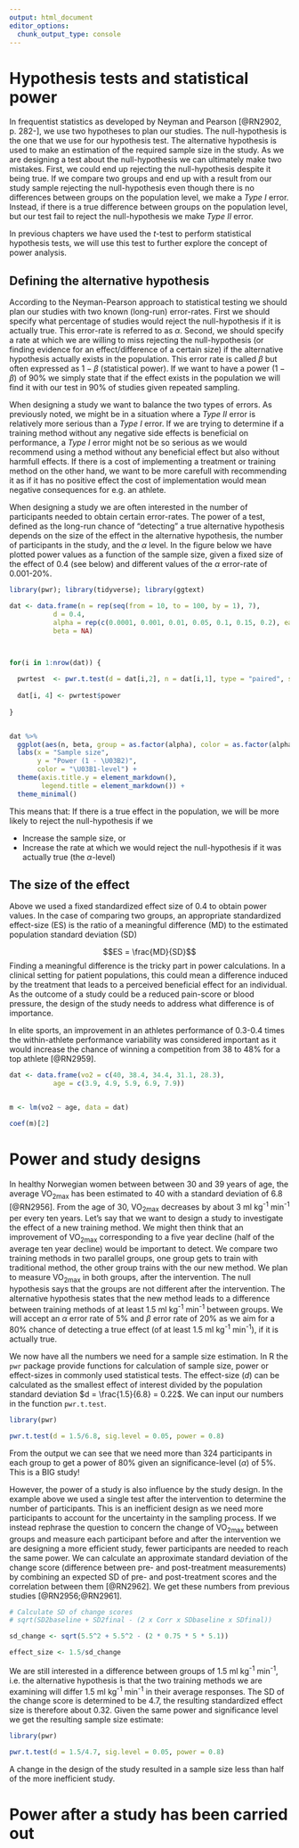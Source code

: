 ```yaml
---
output: html_document
editor_options: 
  chunk_output_type: console
---
```

# Hypothesis tests and statistical power

In frequentist statistics as developed by Neyman and Pearson [@RN2902, p. 282-], we use two hypotheses to plan our studies. The null-hypothesis is the one that we use for our hypothesis test. The alternative hypothesis is used to make an estimation of the required sample size in the study. As we are designing a test about the null-hypothesis we can ultimately make two mistakes. First, we could end up rejecting the null-hypothesis despite it being true. If we compare two groups and end up with a result from our study sample rejecting the null-hypothesis even though there is no differences between groups on the population level, we make a *Type I* error. Instead, if there is a true difference between groups on the population level, but our test fail to reject the null-hypothesis we make *Type II* error. 

In previous chapters we have used the *t*-test to perform statistical hypothesis tests, we will use this test to further explore the concept of power analysis.

## Defining the alternative hypothesis
According to the Neyman-Pearson approach to statistical testing we should plan our studies with two known (long-run) error-rates. First we should specify what percentage of studies would reject the null-hypothesis if it is actually true. This error-rate is referred to as $\alpha$. Second, we should specify a rate at which we are willing to miss rejecting the null-hypothesis (or finding evidence for an effect/difference of a certain size) if the alternative hypothesis actually exists in the population. This error rate is called $\beta$ but often expressed as $1-\beta$ (statistical power). If we want to have a power ($1-\beta$) of 90% we simply state that if the effect exists in the population we will find it with our test in 90% of studies given repeated sampling.

When designing a study we want to balance the two types of errors. As previously noted, we might be in a situation where a *Type II* error is relatively more serious than a *Type I* error. If we are trying to determine if a training method without any negative side effects is beneficial on performance, a *Type I* error might not be so serious as we would recommend using a method without any beneficial effect but also without harmfull effects. If there is a cost of implementing a treatment or training method on the other hand, we want to be more carefull with recommending it as if it has no positive effect the cost of implementation would mean negative consequences for e.g. an athlete.

When designing a study we are often interested in the number of participants needed to obtain certain error-rates. The power of a test, defined as the long-run chance of "detecting" a true alternative hypothesis depends on the size of the effect in the alternative hypothesis, the number of participants in the study, and the $\alpha$ level. In the figure below we have plotted power values as a function of the sample size, given a fixed size of the effect of 0.4 (see below) and different values of the $\alpha$ error-rate of 0.001-20%.


```r

library(pwr); library(tidyverse); library(ggtext)

dat <- data.frame(n = rep(seq(from = 10, to = 100, by = 1), 7),
           d = 0.4, 
           alpha = rep(c(0.0001, 0.001, 0.01, 0.05, 0.1, 0.15, 0.2), each = 91), 
           beta = NA)



for(i in 1:nrow(dat)) {
  
  pwrtest  <- pwr.t.test(d = dat[i,2], n = dat[i,1], type = "paired", sig.level = dat[i, 3])
  
  dat[i, 4] <- pwrtest$power
  
}


dat %>%
  ggplot(aes(n, beta, group = as.factor(alpha), color = as.factor(alpha))) + geom_line() + 
  labs(x = "Sample size", 
       y = "Power (1 - \U03B2)", 
       color = "\U03B1-level") +
  theme(axis.title.y = element_markdown(), 
        legend.title = element_markdown()) +
  theme_minimal()

```

This means that: If there is a true effect in the population, we will be more likely to reject the null-hypothesis if we

- Increase the sample size, or
- Increase the rate at which we would reject the null-hypothesis if it was actually true (the $\alpha$-level)

## The size of the effect

Above we used a fixed standardized effect size of 0.4 to obtain power values. In the case of comparing two groups, an appropriate standardized effect-size (ES) is the ratio of a meaningful difference (MD) to the estimated population standard deviation (SD) 

$$ES = \frac{MD}{SD}$$
Finding a meaningful difference is the tricky part in power calculations. In a clinical setting for patient populations, this could mean a difference induced by the treatment that leads to a perceived beneficial effect for an individual. As the outcome of a study could be a reduced pain-score or blood pressure, the design of the study needs to address what difference is of importance.

In elite sports, an improvement in an athletes performance of 0.3-0.4 times the within-athlete performance variability was considered important as it would increase the chance of winning a competition from 38 to 48% for a top athlete [@RN2959].


```r


dat <- data.frame(vo2 = c(40, 38.4, 34.4, 31.1, 28.3), 
           age = c(3.9, 4.9, 5.9, 6.9, 7.9))


m <- lm(vo2 ~ age, data = dat)

coef(m)[2]

```

# Power and study designs

In healthy Norwegian women between between 30 and 39 years of age, the average VO<sub>2max</sub> has been estimated to 40 with a standard deviation of 6.8 [@RN2956]. From the age of 30, VO<sub>2max</sub> decreases by about 3 ml kg<sup>-1</sup> min<sup>-1</sup> per every ten years. Let's say that we want to design a study to investigate the effect of a new training method. We might then think that an improvement of VO<sub>2max</sub> corresponding to a five year decline (half of the average ten year decline) would be important to detect. We compare two training methods in two parallel groups, one group gets to train with traditional method, the other group trains with the our new method. We plan to measure VO<sub>2max</sub> in both groups, after the intervention. The null hypothesis says that the groups are not different after the intervention. The alternative hypothesis states that the new method leads to a difference between training methods of at least 1.5 ml kg<sup>-1</sup> min<sup>-1</sup> between groups. We will accept an $\alpha$ error rate of 5% and $\beta$ error rate of 20% as we aim for a 80% chance of detecting a true effect (of at least 1.5 ml kg<sup>-1</sup> min<sup>-1</sup>), if it is actually true.

We now have all the numbers we need for a sample size estimation. In R the `pwr` package provide functions for calculation of sample size, power or effect-sizes in commonly used statistical tests. The effect-size ($d$) can be calculated as the smallest effect of interest divided by the population standard deviation $d = \frac{1.5}{6.8} = 0.22$. We can input our numbers in the function `pwr.t.test`.

```r

library(pwr)

pwr.t.test(d = 1.5/6.8, sig.level = 0.05, power = 0.8)

```

From the output we can see that we need more than 324 participants in each group to get a power of 80% given an significance-level ($\alpha$) of 5%. This is a BIG study!

However, the power of a study is also influence by the study design. In the example above we used a single test after the intervention to determine the number of participants. This is an inefficient design as we need more participants to account for the uncertainty in the sampling process. If we instead rephrase the question to concern the change of VO<sub>2max</sub> between groups and measure each participant before and after the intervention we are designing a more efficient study, fewer participants are needed to reach the same power. We can calculate an approximate standard deviation of the change score (difference between pre- and post-treatment measurements) by combining an expected SD of pre- and post-treatment scores and the correlation between them [@RN2962]. We get these numbers from previous studies [@RN2956;@RN2961]. 

```r
# Calculate SD of change scores
# sqrt(SD2baseline + SD2final - (2 x Corr x SDbaseline x SDfinal))

sd_change <- sqrt(5.5^2 + 5.5^2 - (2 * 0.75 * 5 * 5.1))

effect_size <- 1.5/sd_change

```

We are still interested in a difference between groups of 1.5 ml kg<sup>-1</sup> min<sup>-1</sup>, i.e. the alternative hypothesis is that the two training methods we are examining will differ 1.5 ml kg<sup>-1</sup> min<sup>-1</sup> in their average responses. The SD of the change score is determined to be 4.7, the resulting standardized effect size is therefore about 0.32. Given the same power and significance level we get the resulting sample size estimate:


```r

library(pwr)

pwr.t.test(d = 1.5/4.7, sig.level = 0.05, power = 0.8)

```

A change in the design of the study resulted in a sample size less than half of the more inefficient study.


# Power after a study has been carried out




